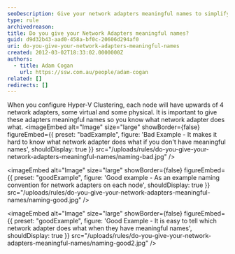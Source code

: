 ```yaml
---
seoDescription: Give your network adapters meaningful names to simplify Hyper-V Clustering configuration and ensure smooth node operations.
type: rule
archivedreason:
title: Do you give your Network Adapters meaningful names?
guid: d9d32b43-aad0-458a-bf0c-20606d294af0
uri: do-you-give-your-network-adapters-meaningful-names
created: 2012-03-02T18:33:02.0000000Z
authors:
  - title: Adam Cogan
    url: https://ssw.com.au/people/adam-cogan
related: []
redirects: []
---
```


When you configure Hyper-V Clustering, each node will have upwards of 4 network adapters, some virtual and some physical. It is important to give these adapters meaningful names so you know what network adapter does what.
<imageEmbed
  alt="Image"
  size="large"
  showBorder={false}
  figureEmbed={{
    preset: "badExample",
    figure: 'Bad Example - It makes it hard to know what network adapter does what if you don\'t have meaningful names',
    shouldDisplay: true
  }}
  src="/uploads/rules/do-you-give-your-network-adapters-meaningful-names/naming-bad.jpg"
/>

<imageEmbed
  alt="Image"
  size="large"
  showBorder={false}
  figureEmbed={{
    preset: "goodExample",
    figure: 'Good example - As an example naming convention for network adapters on each node',
    shouldDisplay: true
  }}
  src="/uploads/rules/do-you-give-your-network-adapters-meaningful-names/naming-good.jpg"
/>

<imageEmbed
  alt="Image"
  size="large"
  showBorder={false}
  figureEmbed={{
    preset: "goodExample",
    figure: 'Good Example - It is easy to tell which network adapter does what when they have meaningful names',
    shouldDisplay: true
  }}
  src="/uploads/rules/do-you-give-your-network-adapters-meaningful-names/naming-good2.jpg"
/>